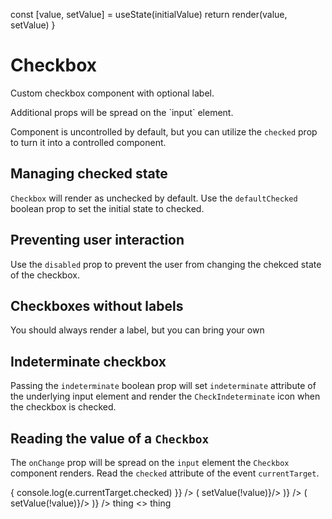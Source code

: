 

  const [value, setValue] = useState(initialValue)
  return render(value, setValue)
}


<Meta title="Forms|Checkbox" decorators={[withKnobs]} component={Checkbox} />

# Checkbox

Custom checkbox component with optional label.

<Story name="Knobs">
  <Checkbox
    disabled={boolean('disabled', false)}
    name="knobs"
    label={text('label', 'I agree to receive spam')}
  />
</Story>

<Source
  language="jsx"
  code='<Checkbox label="I agree to receive spam" />'
/>

<Info type="info">
  Additional props will be spread on the `input` element.
</Info>

<Props of={Checkbox} />

Component is uncontrolled by default, but you can utilize the `checked` prop to turn it into a controlled component.

## Managing checked state

`Checkbox` will render as unchecked by default. Use the `defaultChecked` boolean prop to set the
initial state to checked.

<Preview>
  <Story name="Managing checked state">
    <Checkbox defaultChecked name="default-checked" label="Checked by default" />
  </Story>
</Preview>

## Preventing user interaction

Use the `disabled` prop to prevent the user from changing the chekced state of the
checkbox.

<Preview>
  <Story name="Disabled checkboxes">
    <React.Fragment>
      <div>
        <Checkbox disabled name="disabled-unchecked" label="Disabled unchecked" />
      </div>
      <div>
        <Checkbox disabled defaultChecked name="disabled-checked" label="Disabled checked" />
      </div>
    </React.Fragment>
  </Story>
</Preview>

## Checkboxes without labels

You should always render a label, but you can bring your own

<Preview>
  <Story name="Checkbox without label">
    <Checkbox name="no-label" />
  </Story>
</Preview>

## Indeterminate checkbox

Passing the `indeterminate` boolean prop will set `indeterminate` attribute of the
underlying input element and render the `CheckIndeterminate` icon when the checkbox is
checked.

<Preview>
  <Story name="Indeterminate checkboxes">
    <Checkbox checked="mixed" name="notsureif" label="Indeterminate checkbox" />
  </Story>
</Preview>

## Reading the value of a `Checkbox`

The `onChange` prop will be spread on the `input` element the `Checkbox` component
renders. Read the `checked` attribute of the event `currentTarget`.

<Preview>
  <Story name="Reading the value of a Checkbox">
    <Checkbox label="Option one" onChange={(e) => { console.log(e.currentTarget.checked) }} />
  </Story>
</Preview>


<Story name="Indeterminate">
  <Checkbox label="thing" checked="mixed" />
</Story>

<Story name="Controlled Checked">
  <State
    initialValue={true}
    render={(value, setValue) => (
      <Checkbox label="thing" checked={value} onChange={() => setValue(!value)}/>
    )}
  />
</Story>

<Story name="Controlled Unchecked">
  <State
    initialValue={false}
    render={(value, setValue) => (
      <Checkbox label="thing" checked={value} onChange={() => setValue(!value)}/>
    )}
  />
</Story>

<Story name="Uncontrolled">
  <Checkbox label="thing" />
</Story>

<Story name="Uncontrolled Default Checked">
  <Checkbox label="thing" defaultChecked />
</Story>

<Story name="Custom label">
  <label>
    <Checkbox />
    <span className="padding--left--half">thing</span>
  </label>
</Story>

<Story name="Custom label pt.2">
  <>
    <Checkbox id="blah" />
    <label className="padding--left--half display--inlineBlock" htmlFor="blah">thing</label>
  </>
</Story>

